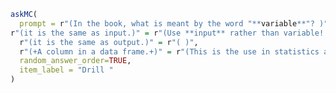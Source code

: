 ```r
askMC(
  prompt = r"(In the book, what is meant by the word "**variable**"? )",
r"(it is the same as input.)" = r"(Use **input** rather than variable! Even if you're used to calling quantities like $x$ and $y$ variables, it is a confusing practice since it can mean so many different things. In calculus, in this course, we will try to be strict about using the words **input** and **output**)",
  r"(it is the same as output.)" = r"( )",
  r"(+A column in a data frame.+)" = r"(This is the use in statistics and data science. In calculus, we will try to avoid confusing by using **input** and **output** instead.)",
  random_answer_order=TRUE,
  item_label = "Drill "
)
```

